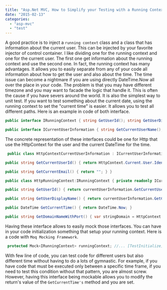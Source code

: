 ```yaml
---
title: "Asp.Net MVC, How to Simplify your Testing with a Running Contextual Class"
date: "2015-02-13"
categories: 
  - "asp-mvc"
  - "test"
---
```


A good practice is to inject a `running context` class and a class that has information about the current user. This can be injected by your favorite injector of control container. I like dividing one for the running context and one for the current user. The first one get information about the running context and use the second one. In fact, the running context has many advantages. It allows you to easily separate from any of your code all information about how to get the user and also about the time. The time issue can become a nightmare if you are using directly DateTime.Now all over the place in your code. The problem is that you may have different timezone and you may want to facade the logic that handle it. This is often the cause if you have severs around the world. It is also the simplest way to unit test. If you want to test something about the current date, using the running context to set the "current time" is easier. It allows you to test all different paths. Here is an example in code of both interface. 

```csharp
public interface IRunningContext { string GetUserId(); string GetUserDisplayName(); DateTime GetCurrentTime(); string GetDomainNameWithPort(); }

public interface ICurrentUserInformation { string GetCurrentUserName(); string GetCurrentUserId(); string GetCurrentEmail(); } 
```

The concrete representation of these interfaces could be one for Http that use the HttpContext for the user and the current DateTime for the time. 

```csharp
 public class HttpContextCurrentUserInformation : ICurrentUserInformation { public string GetCurrentUserName() { return HttpContext.Current.User.Identity.Name; }

public string GetCurrentUserId() { return HttpContext.Current.User.Identity.GetUserId(); }

public string GetCurrentEmail() { return ""; } }

public class HttpRunningContext:IRunningContext { private readonly ICurrentUserInformation currentUserInformation; public HttpRunningContext(ICurrentUserInformation principal) { currentUserInformation = principal; }

public string GetUserId() { return currentUserInformation.GetCurrentUserId(); }

public string GetUserDisplayName() { return currentUserInformation.GetCurrentUserName(); }

public DateTime GetCurrentTime() { return DateTime.Now; }

public string GetDomainNameWithPort() { var stringDomain = HttpContext.Current.Request.Url.Authority; return stringDomain; } } 
```

Having these interface allows to easily mock those interfaces. You can have in your code initialization something that setup your running context. Here is a code with `Moq Mocking Framework`. 

```csharp
 protected Mock<IRunningContext> runningContext; //... [TestInitialize] public void InitializeBetweenTest() { runningContext = new Mock<IRunningContext>(); runningContext.Setup(d => d.GetCurrentTime()).Returns(new DateTime(2014, 03, 02)); runningContext.Setup(d => d.GetUserId()).Returns(ApplicationUser.SYSTEM_TEST_USER_ID); } 
```

With few line of code, you can test code for different users but also different time without having to do a lots of gymnastic. For example, if you have code that must be executed only between a specific time frame, if you need to test this condition without that pattern, you are almost screw. However, having this interface being mockable allows you to modify the return's value of the `GetCurrentTime's` method and you are set.
